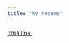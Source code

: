 ```yaml
---
title: "My resume"
---
```


<a href = "Trevor Romich Resume 3_13_2022.pdf" target = "_blank">&nbsp;this link&nbsp;</a>
